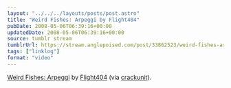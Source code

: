 ```yaml
---
layout: "../../../layouts/posts/post.astro"
title: "Weird Fishes: Arpeggi by Flight404"
pubDate: 2008-05-06T06:39:16+00:00
updatedDate: 2008-05-06T06:39:16+00:00
source: tumblr stream
tumblrUrl: https://stream.anglepoised.com/post/33862523/weird-fishes-arpeggi-by-flight404-via-crackunit
tags: ["linklog"]
format: "video"
---
```



<Vimeo id="https://vimeo.com/935317" />

[Weird Fishes: Arpeggi][1] by [Flight404][2] (via [crackunit][3]).

[1]: https://vimeo.com/935317
[2]: http://www.flight404.com/
[3]: http://www.crackunit.com/2008/05/05/2-amazing-videos/
